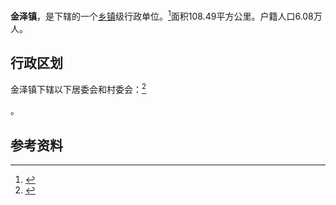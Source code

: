 {{中国乡级行政区|31/01/18/104/000}}

'''金泽镇'''，是{{PRC admin/fullname|31/01/18/104/000|3}}下辖的一个[[乡镇|乡镇]]级行政单位。<ref>{{PRC admin/ref sgc|{{PRC admin/parent|31/01/18/104/000}}}}</ref>面积108.49平方公里。户籍人口6.08万人。

== 行政区划 ==

金泽镇下辖以下居委会和村委会：<ref>{{PRC admin/ref sgc|31/01/18/104/000}}</ref>

{{PRC admin/children|31/01/18/104/000}}。

== 参考资料 ==

{{reflist}}

{{行政区划小作品}}
{{PRC admin/navcat|31/01/18/104/000}}
{{中国历史文化名镇}}
{{上海市历史文化风貌区}}